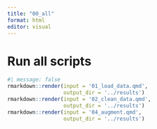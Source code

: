 ```yaml
---
title: "00_all"
format: html
editor: visual
---
```


# Run all scripts

```r
#| message: false
rmarkdown::render(input = '01_load_data.qmd',
                  output_dir = '../results')
rmarkdown::render(input = '02_clean_data.qmd',
                  output_dir = '../results')
rmarkdown::render(input = '04_augment.qmd',
                  output_dir = '../results')

```
